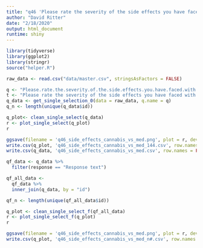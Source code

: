 ```yaml
---
title: "q46 'Please rate the severity of the side effects you have faced with prescription medications compared to cannabis treatments:'"
author: "David Ritter"
date: "2/18/2020"
output: html_document
runtime: shiny
---
```


```r
library(tidyverse)
library(ggplot2)
library(stringr)
source("helper.R")
```

```r
raw_data <- read.csv("data/master.csv", stringsAsFactors = FALSE)
```

```r
q <- "Please.rate.the.severity.of.the.side.effects.you.have.faced.with.prescription.medications.compared.to.cannabis.treatments."
t <- "Please rate the severity of the side effects you have faced with prescription medications compared to cannabis treatments:"
q_data <- get_single_selection_0(data = raw_data, q.name = q)
q_n <- length(unique(q_data$id))
```

```r
q_plot<- clean_single_select(q_data)
r <- plot_single_select(q_plot)
r
```

```r
ggsave(filename = 'q46_side_effects_cannabis_vs_med.png', plot = r, device = 'png')
write.csv(q_plot, 'q46_side_effects_cannabis_vs_med_144.csv', row.names = FALSE)
write.csv(q_data, 'q46_side_effects_cannabis_vs_med.csv', row.names = FALSE)
```

```r
qf_data <- q_data %>%
  filter(response == "Response text")
```

```r
qf_all_data <- 
  qf_data %>%
  inner_join(q_data, by = "id")

qf_n <- length(unique(qf_all_data$id))
```

```r
q_plot <- clean_single_select_f(qf_all_data)
r <- plot_single_select_f(q_plot)
r
```

```r
ggsave(filename = 'q46_side_effects_cannabis_vs_med.png', plot = r, device = 'png')
write.csv(q_plot, 'q46_side_effects_cannabis_vs_med_n#.csv', row.names = FALSE)
```

